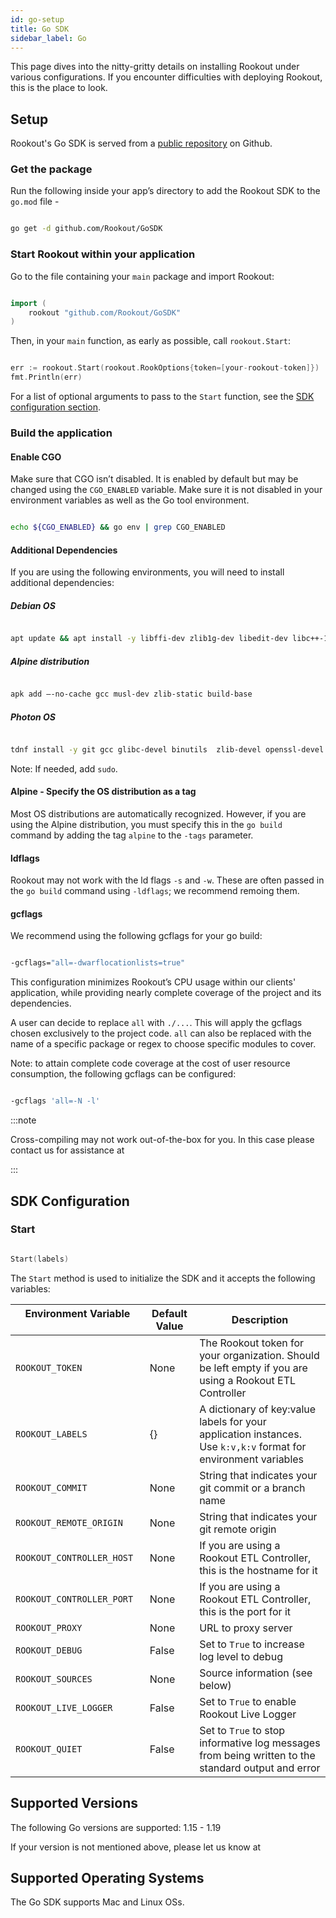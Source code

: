 ```yaml
---
id: go-setup
title: Go SDK
sidebar_label: Go
---
```



This page dives into the nitty-gritty details on installing Rookout under various configurations. If you encounter difficulties with deploying Rookout, this is the place to look.

## Setup

Rookout's Go SDK is served from a [public repository](github.com/Rookout/GoSDK) on Github. 

### Get the package

Run the following inside your app’s directory to add the Rookout SDK to the `go.mod` file - 

```bash

go get -d github.com/Rookout/GoSDK

```

### Start Rookout within your application

Go to the file containing your `main` package and import Rookout:

```go

import (
    rookout "github.com/Rookout/GoSDK"
)

```

Then, in your `main` function, as early as possible, call `rookout.Start`:

```go 

err := rookout.Start(rookout.RookOptions{token=[your-rookout-token]})
fmt.Println(err)

```

For a list of optional arguments to pass to the `Start` function, see the [SDK configuration section](#start). 

### Build the application

#### Enable CGO

Make sure that CGO isn’t disabled. It is enabled by default but may be changed using the `CGO_ENABLED` variable. Make sure it is not disabled in your environment variables as well as the Go tool environment. 

```bash

echo ${CGO_ENABLED} && go env | grep CGO_ENABLED

```

#### Additional Dependencies

If you are using the following environments, you will need to install additional dependencies:

##### Debian OS 

```bash 

apt update && apt install -y libffi-dev zlib1g-dev libedit-dev libc++-11-dev libc++abi-11-dev

```


##### Alpine distribution 
```bash 

apk add —-no-cache gcc musl-dev zlib-static build-base

```


##### Photon OS 

```bash

tdnf install -y git gcc glibc-devel binutils  zlib-devel openssl-devel linux-api-headers

```

Note: If needed, add `sudo`.

#### Alpine - Specify the OS distribution as a tag

Most OS distributions are automatically recognized. However, if you are using the Alpine distribution, you must specify this in the `go build` command by adding the tag `alpine` to the `-tags` parameter.

#### ldflags

Rookout may not work with the ld flags `-s` and `-w`. These are often passed in the `go build` command using `-ldflags`; we recommend remoing them.

#### gcflags 

We recommend using the following gcflags for your go build: 

```bash

-gcflags="all=-dwarflocationlists=true"

```

This configuration minimizes Rookout’s CPU usage within our clients' application, while providing nearly complete coverage of the project and its dependencies. 

A user can decide to replace `all` with `./...`. This will apply the gcflags chosen exclusively to the project code. `all` can also be replaced with the name of a specific package or regex to choose specific modules to cover.

Note: to attain complete code coverage at the cost of user resource consumption, the following gcflags can be configured: 

```bash

-gcflags 'all=-N -l'

```

:::note 

Cross-compiling may not work out-of-the-box for you. In this case please contact us for assistance at <SupportEmail /> 

:::

## SDK Configuration 

### Start

```go 

Start(labels)
```
The `Start` method is used to initialize the SDK and it accepts the following variables:

| Environment Variable                        | Default Value | Description                                                                                                            |
| ------------------------------------------- | ------------- | ---------------------------------------------------------------------------------------------------------------------- |
| `ROOKOUT_TOKEN`                             | None          | The Rookout token for your organization. Should be left empty if you are using a Rookout ETL Controller                |
| `ROOKOUT_LABELS`                            | {}            | A dictionary of key:value labels for your application instances. Use `k:v,k:v` format for environment variables        |
| `ROOKOUT_COMMIT`                            | None          | String that indicates your git commit or a branch name                                                                 |
| `ROOKOUT_REMOTE_ORIGIN`                     | None          | String that indicates your git remote origin                                                                           |
| `ROOKOUT_CONTROLLER_HOST`                   | None          | If you are using a Rookout ETL Controller, this is the hostname for it                                                 |
| `ROOKOUT_CONTROLLER_PORT`                   | None          | If you are using a Rookout ETL Controller, this is the port for it                                                     |
| `ROOKOUT_PROXY`                             | None          | URL to proxy server                                                                                                    |
| `ROOKOUT_DEBUG`                             | False         | Set to `True` to increase log level to debug                                                                           |
| `ROOKOUT_SOURCES`                           | None          | Source information (see below)                                                                                         |
| `ROOKOUT_LIVE_LOGGER`                       | False         | Set to `True` to enable Rookout Live Logger                                                                            |
| `ROOKOUT_QUIET`                             | False         | Set to `True` to stop informative log messages from being written to the standard output and error                     |

## Supported Versions 

The following Go versions are supported: 1.15 - 1.19

If your version is not mentioned above, please let us know at <SupportEmail /> 

## Supported Operating Systems 

The Go SDK supports Mac and Linux OSs. 